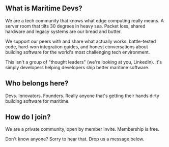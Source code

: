 ## What is Maritime Devs?
We are a tech community that knows what edge computing really means. A server room that tilts 30 degrees in heavy sea. Packet loss, shared hardware and legacy systems are our bread and butter.

We support our peers with and share what actually works: battle-tested code, hard-won integration guides, and honest conversations about building software for the world's most challenging tech environment.

This isn't a group of "thought leaders" (we're looking at you, LinkedIn). It's simply developers helping developers ship better maritime software.

## Who belongs here?
Devs. Innovators. Founders. Really anyone that's getting their hands dirty building software for maritime.

## How do I join?

We are a private community, open by member invite. Membership is free.

Don't know anyone? Sorry to hear that. Drop us a message below.